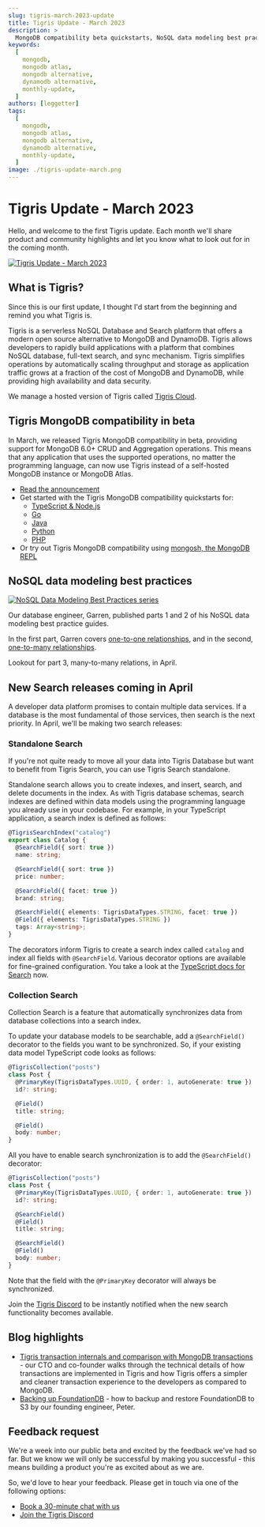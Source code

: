 ```yaml
---
slug: tigris-march-2023-update
title: Tigris Update - March 2023
description: >
  MongoDB compatibility beta quickstarts, NoSQL data modeling best practices, and new Search releases
keywords:
  [
    mongodb,
    mongodb atlas,
    mongodb alternative,
    dynamodb alternative,
    monthly-update,
  ]
authors: [leggetter]
tags:
  [
    mongodb,
    mongodb atlas,
    mongodb alternative,
    dynamodb alternative,
    monthly-update,
  ]
image: ./tigris-update-march.png
---
```



# Tigris Update - March 2023

Hello, and welcome to the first Tigris update. Each month we'll share product and community highlights and let you know what to look out for in the coming month.

[![Tigris Update - March 2023](./tigris-update-march.png)](/blog/tigris-march-2023-update/)

<!-- truncate -->

## What is Tigris?

Since this is our first update, I thought I'd start from the beginning and remind you what Tigris is.

Tigris is a serverless NoSQL Database and Search platform that offers a modern open source alternative to MongoDB and DynamoDB. Tigris allows developers to rapidly build applications with a platform that combines NoSQL database, full-text search, and sync mechanism. Tigris simplifies operations by automatically scaling throughput and storage as application traffic grows at a fraction of the cost of MongoDB and DynamoDB, while providing high availability and data security.

We manage a hosted version of Tigris called <a href={tigrisConfig.signupUrl}>Tigris Cloud</a>.

## Tigris MongoDB compatibility in beta

In March, we released Tigris MongoDB compatibility in beta, providing support for MongoDB 6.0+ CRUD and Aggregation operations. This means that any application that uses the supported operations, no matter the programming language, can now use Tigris instead of a self-hosted MongoDB instance or MongoDB Atlas.

- [Read the announcement](https://www.tigrisdata.com/blog/mongodb-compatibility-beta/)
- Get started with the Tigris MongoDB compatibility quickstarts for:
  - [TypeScript & Node.js](https://www.tigrisdata.com/docs/quickstarts/mongodb-compatibility/typescript/)
  - [Go](https://www.tigrisdata.com/docs/quickstarts/mongodb-compatibility/go/)
  - [Java](https://www.tigrisdata.com/docs/quickstarts/mongodb-compatibility/java/)
  - [Python](https://www.tigrisdata.com/docs/quickstarts/mongodb-compatibility/python/)
  - [PHP](https://www.tigrisdata.com/docs/quickstarts/mongodb-compatibility/php/)
- Or try out Tigris MongoDB compatibility using [mongosh, the MongoDB REPL](https://www.tigrisdata.com/docs/sdkstools/mongodb-compatibility/mongosh/)

## NoSQL data modeling best practices

[![NoSQL Data Modeling Best Practices series](./nosql-data-modeling-best-practices.png)](/blog/tags/data-modeling/)

Our database engineer, Garren, published parts 1 and 2 of his NoSQL data modeling best practice guides.

In the first part, Garren covers [one-to-one relationships](https://www.tigrisdata.com/blog/modelling-one-to-one-relations/), and in the second, [one-to-many relationships](https://www.tigrisdata.com/blog/modeling-one-to-many-relations/).

Lookout for part 3, many-to-many relations, in April.

## New Search releases coming in April

A developer data platform promises to contain multiple data services. If a database is the most fundamental of those services, then search is the next priority. In April, we'll be making two search releases:

### Standalone Search

If you're not quite ready to move all your data into Tigris Database but want to benefit from Tigris Search, you can use Tigris Search standalone.

Standalone search allows you to create indexes, and insert, search, and delete documents in the index. As with Tigris database schemas, search indexes are defined within data models using the programming language you already use in your codebase. For example, in your TypeScript application, a search index is defined as follows:

```ts
@TigrisSearchIndex("catalog")
export class Catalog {
  @SearchField({ sort: true })
  name: string;

  @SearchField({ sort: true })
  price: number;

  @SearchField({ facet: true })
  brand: string;

  @SearchField({ elements: TigrisDataTypes.STRING, facet: true })
  @Field({ elements: TigrisDataTypes.STRING })
  tags: Array<string>;
}
```

The decorators inform Tigris to create a search index called `catalog` and index all fields with `@SearchField`. Various decorator options are available for fine-grained configuration. You take a look at the [TypeScript docs for Search](https://www.tigrisdata.com/docs/sdkstools/typescript/search/) now.

### Collection Search

Collection Search is a feature that automatically synchronizes data from database collections into a search index.

To update your database models to be searchable, add a `@SearchField()` decorator to the fields you want to be synchronized. So, if your existing data model TypeScript code looks as follows:

```ts
@TigrisCollection("posts")
class Post {
  @PrimaryKey(TigrisDataTypes.UUID, { order: 1, autoGenerate: true })
  id?: string;

  @Field()
  title: string;

  @Field()
  body: number;
}
```

All you have to enable search synchronization is to add the `@SearchField()` decorator:

```ts
@TigrisCollection("posts")
class Post {
  @PrimaryKey(TigrisDataTypes.UUID, { order: 1, autoGenerate: true })
  id?: string;

  @SearchField()
  @Field()
  title: string;

  @SearchField()
  @Field()
  body: number;
}
```

Note that the field with the `@PrimaryKey` decorator will always be synchronized.

Join the [Tigris Discord](https://www.tigrisdata.com/discord/) to be instantly notified when the new search functionality becomes available.

## Blog highlights

- [Tigris transaction internals and comparison with MongoDB transactions](https://www.tigrisdata.com/blog/transaction-internals-tigris/) - our CTO and co-founder walks through the technical details of how transactions are implemented in Tigris and how Tigris offers a simpler and cleaner transaction experience to the developers as compared to MongoDB.
- [Backing up FoundationDB](https://www.tigrisdata.com/blog/backing-up-foundationdb/) - how to backup and restore FoundationDB to S3 by our founding engineer, Peter.

## Feedback request

We're a week into our public beta and excited by the feedback we've had so far. But we know we will only be successful by making you successful - this means building a product you're as excited about as we are.

So, we'd love to hear your feedback. Please get in touch via one of the following options:

- [Book a 30-minute chat with us](https://calendly.com/tigrisdata/feedback)
- [Join the Tigris Discord](https://www.tigrisdata.com/discord/)
